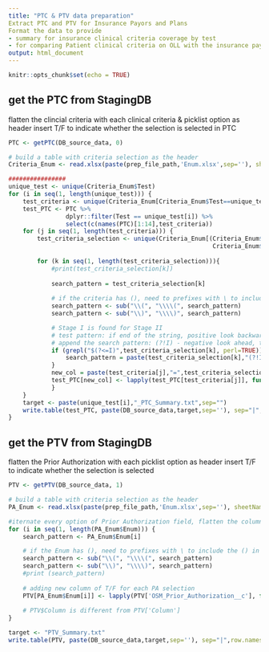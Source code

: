 ```yaml
---
title: "PTC & PTV data preparation"
Extract PTC and PTV for Insurance Payors and Plans
Format the data to provide
- summary for insurance clinical criteria coverage by test
- for comparing Patient clinical criteria on OLL with the insurance payor/plan coverage
output: html_document
---
```


```r
knitr::opts_chunk$set(echo = TRUE)
```

## get the PTC from StagingDB

flatten the clincial criteria with each clinical criteria & picklist option as header
insert T/F to indicate whether the selection is selected in PTC


```r

PTC <- getPTC(DB_source_data, 0)

# build a table with criteria selection as the header
Criteria_Enum <- read.xlsx(paste(prep_file_path,'Enum.xlsx',sep=''), sheetName ="Criteria_ENUM", colIndex=c(1:3,5:6), stringsAsFactors=FALSE, header=TRUE)

################
unique_test <- unique(Criteria_Enum$Test)
for (i in seq(1, length(unique_test))) {
    test_criteria <- unique(Criteria_Enum[Criteria_Enum$Test==unique_test[i],'SFDC_API_Name'])
    test_PTC <- PTC %>%
                dplyr::filter(Test == unique_test[i]) %>%
                select(c(names(PTC)[1:14],test_criteria))
    for (j in seq(1, length(test_criteria))) {
        test_criteria_selection <- unique(Criteria_Enum[(Criteria_Enum$Test == unique_test[i] &
                                                         Criteria_Enum$SFDC_API_Name==test_criteria[j]),'Criteria_Enum'])
        
        for (k in seq(1, length(test_criteria_selection))){
            #print(test_criteria_selection[k])
 
            search_pattern = test_criteria_selection[k]
            
            # if the criteria has (), need to prefixes with \ to include the () in search
            search_pattern <- sub("\\(", "\\\\(", search_pattern)
            search_pattern <- sub("\\)", "\\\\)", search_pattern)

            # Stage I is found for Stage II
            # test pattern: if end of the string, positive look backward, it is end by letter I
            # append the search pattern: (?!I) - negative look ahead, the string is not followed by I
            if (grepl("$(?<=I)",test_criteria_selection[k], perl=TRUE)){
                search_pattern = paste(test_criteria_selection[k],"(?!I)",sep="")
            }
            new_col = paste(test_criteria[j],"=",test_criteria_selection[k])
            test_PTC[new_col] <- lapply(test_PTC[test_criteria[j]], function(input) grepl(search_pattern, input, perl=TRUE))
            }
    }
    target <- paste(unique_test[i],"_PTC_Summary.txt",sep="")
    write.table(test_PTC, paste(DB_source_data,target,sep=''), sep="|",row.names=FALSE, qmethod = "double", na="")
}
```

## get the PTV from StagingDB

flatten the Prior Authorization with each picklist option as header
insert T/F to indicate whether the selection is selected

```r


PTV <- getPTV(DB_source_data, 1)

# build a table with criteria selection as the header
PA_Enum <- read.xlsx(paste(prep_file_path,'Enum.xlsx',sep=''), sheetName ="PA_ENUM", colIndex=c(6), stringsAsFactors=FALSE, header=TRUE)

#iternate every option of Prior Authorization field, flatten the column
for (i in seq(1, length(PA_Enum$Enum))) {
    search_pattern <- PA_Enum$Enum[i]

    # if the Enum has (), need to prefixes with \ to include the () in search
    search_pattern <- sub("\\(", "\\\\(", search_pattern)
    search_pattern <- sub("\\)", "\\\\)", search_pattern)
    #print (search_pattern)
    
    # adding new column of T/F for each PA selection
    PTV[PA_Enum$Enum[i]] <- lapply(PTV['OSM_Prior_Authorization__c'], function(input) grepl(search_pattern, input, perl=TRUE))
    
    # PTV$Column is different from PTV['Column']
}

target <- "PTV_Summary.txt"
write.table(PTV, paste(DB_source_data,target,sep=''), sep="|",row.names=FALSE, qmethod = "double", na="")


```



